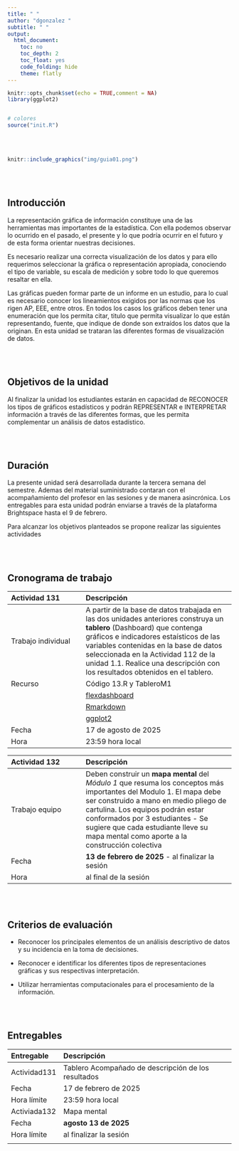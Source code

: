 ```yaml
---
title: " "
author: "dgonzalez "
subtitle: " "
output:
  html_document:
    toc: no
    toc_depth: 2
    toc_float: yes
    code_folding: hide
    theme: flatly
---
```




```r
knitr::opts_chunk$set(echo = TRUE,comment = NA)
library(ggplot2)


# colores
source("init.R")

```

<br/><br/>



```r
knitr::include_graphics("img/guia01.png")
```


<br/><br/>


## **Introducción**

La representación gráfica de información constituye una de las herramientas mas importantes de la estadística. Con ella podemos observar lo  ocurrido  en  el pasado, el  presente y lo que  podría ocurrir en el futuro y de esta forma orientar nuestras decisiones. 

Es necesario realizar una  correcta visualización de los datos y para ello requerimos seleccionar la gráfica o representación apropiada, conociendo el tipo de variable, su escala de medición y sobre todo lo que queremos resaltar en ella. 

Las gráficas pueden formar parte de un informe en un estudio, para lo cual es necesario conocer los lineamientos exigidos por las normas que los rigen AP, EEE, entre otros. En todos los casos los gráficos deben tener una  enumeración que los permita citar, titulo que permita visualizar lo que están  representando, fuente,  que indique de donde  son extraídos los datos que  la originan. En esta unidad se trataran las diferentes  formas de visualización de datos.

<br/><br/>

## **Objetivos de la unidad**

Al finalizar la unidad los estudiantes estarán  en  capacidad de  RECONOCER los  tipos de gráficos estadísticos y podrán REPRESENTAR e INTERPRETAR  información a  través  de las diferentes formas, que les permita complementar un  análisis de datos estadístico.

<br/><br/>

## **Duración**

La presente  unidad será desarrollada durante la  tercera semana del semestre. Ademas del material suministrado  contaran con el acompañamiento del profesor en las sesiones y de manera asincrónica. Los entregables para esta unidad podrán enviarse a través de la plataforma Brightspace hasta el  9 de febrero.

Para alcanzar los objetivos planteados se propone realizar las siguientes actividades

<br/><br/>

## **Cronograma de trabajo**


|Actividad 131   | Descripción                 | 
|:--------------|:-----------------------------|
|Trabajo individual | A partir de la base de datos trabajada en las dos unidades anteriores construya un **tablero** (Dashboard)  que contenga gráficos e indicadores estaísticos  de las variables contenidas  en la base de datos seleccionada en la Actividad 112 de la unidad 1.1. Realice una descripción con los resultados obtenidos en el tablero. |
| Recurso       |  Código 13.R  y TableroM1 |
|               | [flexdashboard](https://rstudio.github.io/flexdashboard/index.html)|
|               | [Rmarkdown](https://rstudio.github.io/cheatsheets/html/rmarkdown.html) |
|               | [ggplot2](https://rstudio.github.io/cheatsheets/html/data-visualization.html) |
|Fecha  | 17  de agosto de 2025  |
|Hora   | 23:59 hora local |

|Actividad 132   | Descripción                   | 
|:--------------|:-----------------------------  |
|Trabajo equipo|  Deben construir un **mapa mental** del *Módulo 1*  que resuma los conceptos más importantes del Modulo 1. El mapa debe ser construido a mano en medio pliego de cartulina. Los equipos podrán estar conformados por 3  estudiantes - Se sugiere que cada estudiante lleve su mapa mental como aporte a la construcción colectiva |
|Fecha  | **13 de febrero de 2025** - al finalizar la sesión|
|Hora   | al final de la sesión |

<br/><br/>

## **Criterios de evaluación**

+ Reconocer los principales elementos de un  análisis descriptivo de datos y su incidencia en la toma de decisiones.

+ Reconocer e identificar los diferentes tipos de representaciones gráficas y sus respectivas interpretación.

+ Utilizar herramientas computacionales para el procesamiento de la información.

<br/><br/>

## **Entregables** 


| Entregable    | Descripción                   | 
|:--------------|:------------------------------|
| Actividad131  | Tablero Acompañado de descripción de los resultados |
| Fecha         | 17 de febrero de 2025             |
|Hora límite    | 23:59  hora  local            |
|Activiada132   | Mapa mental |
|Fecha          | **agosto 13 de 2025**         |
|Hora límite    | al finalizar la sesión        |
|               |                               |

<br/><br/><br/><br/>

